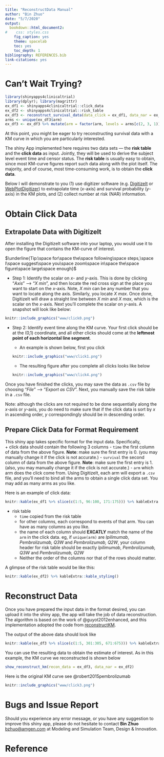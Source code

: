 ```yaml
---
title: "ReconstructData Manual"
author: "Bin Zhuo"
date: "5/7/2020"
output:
  bookdown::html_document2:
#    css: styles.css
    fig_caption: yes
    theme: spacelab
    toc: yes
    toc_depth: 1
bibliography: REFERENCES.bib
link-citations: yes
---
```



# Can't Wait Trying?

```r
library(shinyapps4clinicaltrial)
library(dplyr); library(magrittr)
ex_df1 <- shinyapps4clinicaltrial::click_data
ex_df2 <- shinyapps4clinicaltrial::risk_table
ex_df3 <- reconstruct_survival_data(data_click = ex_df1, data_nar = ex_df2)
arms <- unique(ex_df3$arm)
ex_df3 <- ex_df3 %>% mutate(arm = factor(arm, levels = arms[c(2, 3, 1)])) %>% arrange(arm)
```

At this point, you might be eager to try reconstructing survival data with a KM
curve in which you are particularly interested. 

The shiny App implemented here requires two data sets --- the **risk table** and
the **click data** as input. Jointly, they will be used to derive the subject
level event time and censor status. The **risk table** is usually easy to
obtain, since most KM-curve figures report such data along with the plot itself.
The majority, and of course, most time-consuming work, is to obtain the **click data**.

Below I will demonstrate to you (1) use digitizer software (e.g.
[DigitizeIt](https://www.digitizeit.de/) or [WebPlotDigitizer](https://automeris.io/WebPlotDigitizer/)) to extrapolate time ($x$-axis) and
survival probability ($y$-axis) in the KM plots, and (2) collect number
at risk (NAR) information.


# Obtain Click Data

## Extrapolate Data with DigitizeIt

After installing the DigitizeIt software into your laptop, you would use it to
open the figure that contains the KM-curve of interest.


$\underline{Tip:\space for\space the\space following\space steps,\space I\space suggest\space you\space zoom\space in\space the\space figure\space large\space enough}$

  * Step 1: Identify the scalar on $x$- and $y$-axis. This is done by clicking
  "*Axis*" --> "*X min*", and then locate the red cross sign at the place you
  want to start on the $x$-axis. Note, *X min* can be any number that you want
  to locate along the axis. Similarly, you locate *X max*. Once done, DigitizeIt
  will draw a straight line between *X min* and *X max*, which is the scalar on
  the $x$-axis. Next you'll complete the scalar on $y$-axis. A snapshot will
  look like below:
  
```r
knitr::include_graphics("www/click0.png")
```
  
* Step 2: Identify event time along the KM curve. Your first click should be at
the (0,1) coordinate, and all other clicks should come at the **leftmost point
of each horizontal line segment**. 

    + An example is shown below, first you click
```r
knitr::include_graphics("www/click1.png")
```

    + The resulting figure after you complete all clicks looks like below
```r
knitr::include_graphics("www/click4.png")
```


Once you have finished the clicks, you may save the data as `.csv` file by
choosing "*File*" --> "*Export as CSV*". Next, you manually save the risk table
in a `.csv` file.


Note: although the clicks are not required to be done sequentially along the
$x$-axis or $y$-axis, you do need to make sure that if the click data is sort by
$x$ in ascending order, $y$ correspondingly should be in descending order.

## Prepare Click Data for Format Requirement 
This shiny app takes specific format for the input data. Specifically,   
  + click data should contain the following 3 columns
    - `time` the first column of data from the above figure. **Note**: make sure
    the first entry is 0. (you may manually change it if the click is not accurate.)
    - `survival` the second column of data from the above figure. **Note**: make 
    sure the first entry is 1. (also, you may manually change it if the click is not accurate.)
    - `arm` which arm does the click come from.
 Using DigitizeIt, each arm will export a `.csv` file, and you'll need to bind all
 the arms to obtain a single click data set. You may add as many arms as you like.
 
 Here is an example of click data: 
 
```r

knitr::kable(ex_df1 %>% slice(c(1:5, 96:100, 171:175))) %>% kableExtra::kable_styling()
```
 
  + risk table
    - `time` copied from the risk table
    -  for other columns, each correspond to events of that arm. You can have as
    many columns as you like.
    - the name of each column should **EXCATLY** match the name of the `arm` in
    the click data. eg, if `unique(arm)` are *Ipilimumab*, *Pembrolizumab, Q3W*
    and *Pembrolizumab, Q2W*, your column header for risk table should be
    exactly *Ipilimumab*, *Pembrolizumab, Q3W* and *Pembrolizumab, Q2W*
    - Neither the order of the columns nor that of the rows should matter.
  
    
  A glimpse of the risk table would be like this:    
  
```r

knitr::kable(ex_df2) %>% kableExtra::kable_styling()
```
   
   
# Reconstruct Data 

Once you have prepared the input data in the format desired, you can upload it 
into the shiny app, the app will take the job of data reconstruction. The
algorithm is based on the work of  @guyot2012enhanced, and this implementation 
adopted the code from [reconstructKM](https://github.com/ryanrsun/reconstructKM).

The output of the above data should look like 


```r

knitr::kable(ex_df3 %>% slice(c(1:5, 301:305, 671:675))) %>% kableExtra::kable_styling()
```
 
You can use the resulting data to obtain the estimate of interest. As in this 
example, the KM curve we reconstructed is shown below 

```r
show_reconstruct_km(recon_data = ex_df3, data_nar = ex_df2)
```

Here is the original KM curve see @robert2015pembrolizumab

```r
knitr::include_graphics("www/click3.png")
```

# Bugs and Issue Report
Should you experience any error message, or you have any suggestion to improve this shiny app, please do not hesitate to contact **Bin Zhuo** <bzhuo@amgen.com> at Modeling and Simulation Team, Design & Innovation. 

# Reference 
 
    
    